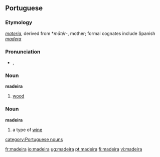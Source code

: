 {{see|Madeira}}
==Portuguese==
===Etymology===
{{L.|pt}} ''[[materia]]'', derived from {{PIE.|pt}} *''mātér-'', mother; formal cognates include Spanish ''[[madera]]'' 

===Pronunciation===
*{{IPA|/mɐˈdɐjrɐ/}}, {{SAMPA|/m6"d6jr6/}}

===Noun===
'''madeira''' {{f}}

#[[wood]]

===Noun===
'''madeira''' {{m}}

# a type of [[wine]]

[[category:Portuguese nouns]]

[[fr:madeira]]
[[io:madeira]]
[[ug:madeira]]
[[pt:madeira]]
[[fi:madeira]]
[[vi:madeira]]